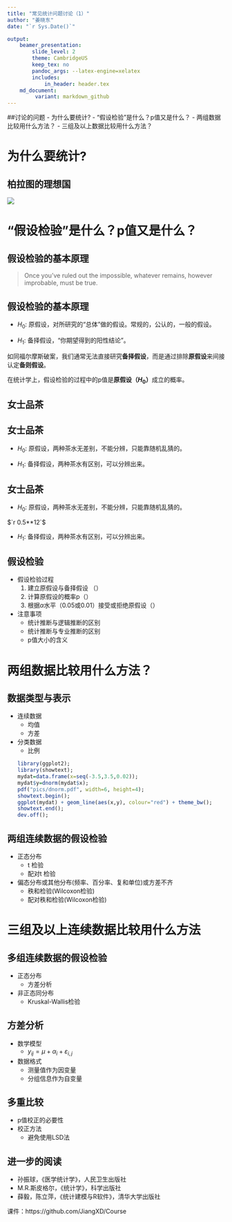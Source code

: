 ```yaml
---
title: "常见统计问题讨论（1）"
author: "姜晓东"
date: "`r Sys.Date()`"

output:
    beamer_presentation:
        slide_level: 2
        theme: CambridgeUS
        keep_tex: no
        pandoc_args: --latex-engine=xelatex
        includes:
            in_header: header.tex
    md_document:
         variant: markdown_github
---
```


##讨论的问题
- 为什么要统计?
- “假设检验”是什么？p值又是什么？
- 两组数据比较用什么方法？
- 三组及以上数据比较用什么方法？


# 为什么要统计?
## 柏拉图的理想国
![](pics/lxg.jpg)
\begin{picture}(0,0)(0,0)
\put(110,235){\tiny\color{gray}我们研究现实世界的“样本”，推测理想国中的“总体”。}
\end{picture}

# “假设检验”是什么？p值又是什么？
## 假设检验的基本原理

> Once you've ruled out the impossible, whatever remains, however improbable, must be true.

\centering\includegraphics[width=.4\textwidth]{pics/fms.jpg}

## 假设检验的基本原理

- $H_0$: 原假设，对所研究的“总体”做的假设。常规的，公认的，一般的假设。

- $H_1$: 备择假设，“你期望得到的阳性结论”。

\color{gray}\ttfamily 如同福尔摩斯破案，我们通常无法直接研究**备择假设**，而是通过排除**原假设**来间接认定**备则假设**。

\ttfamily 在统计学上，假设检验的过程中的p值是**原假设（$H_0$）**成立的概率。


## 女士品茶

\includegraphics[width=.3\textwidth]{pics/lady.jpg}
\includegraphics[width=.3\textwidth]{pics/tea.jpg}
\includegraphics[width=.3\textwidth]{pics/fisher.jpg}


## 女士品茶

- $H_0$: 原假设，两种茶水无差别，不能分辨，只能靠随机乱猜的。

\color{white}{$p=\displaystyle\underbrace{\frac{1}{2}\times\frac{1}{2}\times\cdots\times\frac{1}{2}}_{12}=(\frac{1}{2})^{12}$}

- $H_1$: 备择假设，两种茶水有区别，可以分辨出来。



## 女士品茶

- $H_0$: 原假设，两种茶水无差别，不能分辨，只能靠随机乱猜的。

\color{blue}{$p=\displaystyle\underbrace{\frac{1}{2}\times\frac{1}{2}\times\cdots\times\frac{1}{2}}_{12}=\left(\frac{1}{2}\right)^{12}=$} 
$`r 0.5**12`$

- $H_1$: 备择假设，两种茶水有区别，可以分辨出来。


## 假设检验
- 假设检验过程 
	1. \ttfamily{}建立原假设与备择假设 （\textcolor{blue}{你来做}）
	2. 计算原假设的概率p（\textcolor{red}{软件自动计算}）
	3. 根据$\alpha$水平（0.05或0.01）接受或拒绝原假设（\textcolor{blue}{你来做}）
- 注意事项
	* \color{gray}统计推断与逻辑推断的区别
	* 统计推断与专业推断的区别
	* p值大小的含义

# 两组数据比较用什么方法？

## 数据类型与表示
- 连续数据
	+ 均值
	+ 方差
- 分类数据
	+ 比例
```r
library(ggplot2);
library(showtext);
mydat=data.frame(x=seq(-3.5,3.5,0.02));
mydat$y=dnorm(mydat$x);
pdf("pics/dnorm.pdf", width=6, height=4);
showtext.begin();
ggplot(mydat) + geom_line(aes(x,y), colour="red") + theme_bw();
showtext.end();
dev.off();
```
\begin{picture}(0,0)(0,0)
\put(130,10){\includegraphics[width=.5\textwidth]{pics/dnorm.pdf}}
\end{picture}

## 两组连续数据的假设检验
- 正态分布
	+ t 检验
	+ 配对t 检验
- 偏态分布或其他分布(频率、百分率、复和单位)或方差不齐
	+ 秩和检验(Wilcoxon检验)
	+ 配对秩和检验(Wilcoxon检验)

# 三组及以上连续数据比较用什么方法
## 多组连续数据的假设检验
- 正态分布
	+ 方差分析
- 非正态同分布
	+ Kruskal-Wallis检验

## 方差分析
- 数学模型
	+ $y_{ij}=\mu + \alpha_i + \varepsilon_{i,j}$

- 数据格式
	+ 测量值作为因变量
	+ 分组信息作为自变量

## 多重比较
- p值校正的必要性
- 校正方法
	+ 避免使用LSD法

## 进一步的阅读
- 孙振球，《医学统计学》，人民卫生出版社
- M.R.斯皮格尔，《统计学》，科学出版社
- 薛毅，陈立萍，《统计建模与R软件》，清华大学出版社


\color{blue}课件：https://github.com/JiangXD/Course

